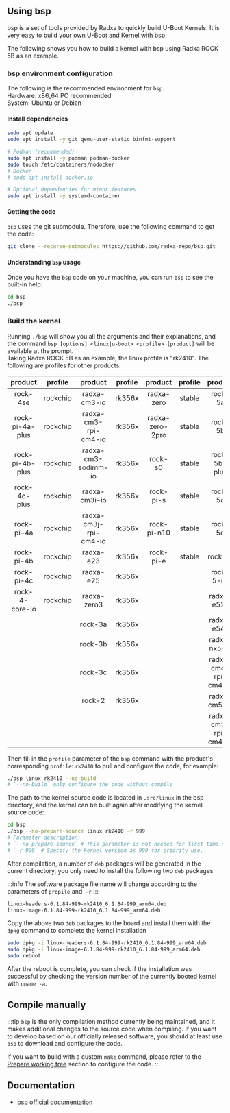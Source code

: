 
## Using bsp

bsp is a set of tools provided by Radxa to quickly build U-Boot Kernels. It is very easy to build your own U-Boot and Kernel with bsp.

The following shows you how to build a kernel with bsp using Radxa ROCK 5B as an example.

### bsp environment configuration

The following is the recommended environment for `bsp`.  
Hardware: x86_64 PC recommended  
System: Ubuntu or Debian

#### Install dependencies

```bash
sudo apt update
sudo apt install -y git qemu-user-static binfmt-support

# Podman (recommended)
sudo apt install -y podman podman-docker
sudo touch /etc/containers/nodocker
# Docker
# sudo apt install docker.io

# Optional dependencies for minor features
sudo apt install -y systemd-container
```

#### Getting the code

`bsp` uses the git submodule. Therefore, use the following command to get the code:

```bash
git clone --recurse-submodules https://github.com/radxa-repo/bsp.git
```

#### Understanding `bsp` usage

Once you have the `bsp` code on your machine, you can run `bsp` to see the built-in help:

```bash
cd bsp
./bsp
```

### Build the kernel

Running `./bsp` will show you all the arguments and their explanations, and the command `bsp [options] <linux|u-boot> <profile> [product]` will be available at the prompt.  
Taking Radxa ROCK 5B as an example, the linux profile is "rk2410". The following are profiles for other products:

|     product     | profile  |        product        | profile |     product     | profile |       product        | profile |
| :-------------: | :------: | :-------------------: | :-----: | :-------------: | :-----: | :------------------: | :-----: |
|    rock-4se     | rockchip |     radxa-cm3-io      | rk356x  |   radxa-zero    | stable  |       rock-5a        | rk2410  |
| rock-pi-4a-plus | rockchip | radxa-cm3-rpi-cm4-io  | rk356x  | radxa-zero-2pro | stable  |       rock-5b        | rk2410  |
| rock-pi-4b-plus | rockchip |  radxa-cm3-sodimm-io  | rk356x  |     rock-s0     | stable  |     rock-5b-plus     | rk2410  |
|  rock-4c-plus   | rockchip |     radxa-cm3i-io     | rk356x  |    rock-pi-s    | stable  |       rock-5c        | rk2410  |
|   rock-pi-4a    | rockchip | radxa-cm3j-rpi-cm4-io | rk356x  |   rock-pi-n10   | stable  |       rock-5d        | rk2410  |
|   rock-pi-4b    | rockchip |       radxa-e23       | rk356x  |    rock-pi-e    | stable  |       rock-5t        | rk2410  |
|   rock-pi-4c    | rockchip |       radxa-e25       | rk356x  |                 |         |      rock-5-itx      | rk2410  |
| rock-4-core-io  | rockchip |      radxa-zero3      | rk356x  |                 |         |      radxa-e52c      | rk2410  |
|                 |          |        rock-3a        | rk356x  |                 |         |      radxa-e54c      | rk2410  |
|                 |          |        rock-3b        | rk356x  |                 |         |     radxa-nx5-io     | rk2410  |
|                 |          |        rock-3c        | rk356x  |                 |         | radxa-cm4-rpi-cm4-io | rk2410  |
|                 |          |        rock-2         | rk356x  |                 |         |     radxa-cm5-io     | rk2410  |
|                 |          |                       |         |                 |         | radxa-cm5-rpi-cm4-io | rk2410  |

Then fill in the `profile` parameter of the `bsp` command with the product's corresponding `profile`: `rk2410` to pull and configure the code, for example:

```bash
./bsp linux rk2410 --no-build
# `--no-build` only configure the code without compile
```

The path to the kernel source code is located in `.src/linux` in the bsp directory, and the kernel can be built again after modifying the kernel source code:

```bash
cd bsp
./bsp --no-prepare-source linux rk2410 -r 999
# Parameter description:
# `--no-prepare-source` # This parameter is not needed for first time compilation, it is added to compile with local modifications, if this parameter is not added, the latest code will be synchronized from the Radxa kernel repository and overwrite the local modifications.
# `-r 999` # Specify the kernel version as 999 for priority use.
```

After compilation, a number of `deb` packages will be generated in the current directory, you only need to install the following two `deb` packages

:::info
The software package file name will change according to the parameters of `propile` and` -r`
:::

```bash
linux-headers-6.1.84-999-rk2410_6.1.84-999_arm64.deb
linux-image-6.1.84-999-rk2410_6.1.84-999_arm64.deb
```

Copy the above two `deb` packages to the board and install them with the `dpkg` command to complete the kernel installation

```bash
sudo dpkg -i linux-headers-6.1.84-999-rk2410_6.1.84-999_arm64.deb
sudo dpkg -i linux-image-6.1.84-999-rk2410_6.1.84-999_arm64.deb
sudo reboot
```

After the reboot is complete, you can check if the installation was successful by checking the version number of the currently booted kernel with `uname -a`.

## Compile manually

:::tip
`bsp` is the only compilation method currently being maintained, and it makes additional changes to the source code when compiling.
If you want to develop based on our officially released software, you should at least use `bsp` to download and configure the code.

If you want to build with a custom `make` command, please refer to the [Prepare working tree](https://radxa-repo.github.io/bsp/dev_flow.html#prepare-working-tree) section to configure the code.
:::

## Documentation

- [bsp official documentation](https://radxa-repo.github.io/bsp)
